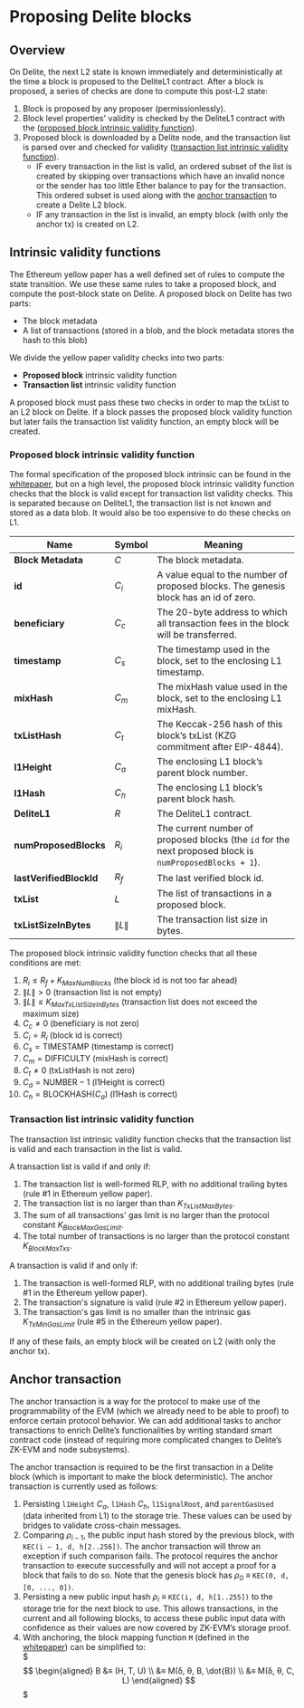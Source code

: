 # Proposing Delite blocks
## Overview
On Delite, the next L2 state is known immediately and deterministically at the time a block is proposed to the DeliteL1 contract. After a block is proposed, a series of checks are done to compute this post-L2 state:

1. Block is proposed by any proposer (permissionlessly).
2. Block level properties' validity is checked by the DeliteL1 contract with the ([proposed block intrinsic validity function](./intrinsic-validity-functions#proposed-block-intrinsic-validity-function)).
3. Proposed block is downloaded by a Delite node, and the transaction list is parsed over and checked for validity ([transaction list intrinsic validity function](./intrinsic-validity-functions#transaction-list-intrinsic-validity-function)).
    - IF every transaction in the list is valid, an ordered subset of the list is created by skipping over transactions which have an invalid nonce or the sender has too little Ether balance to pay for the transaction. This ordered subset is used along with the [anchor transaction](./anchor-transaction) to create a Delite L2 block.
    - IF any transaction in the list is invalid, an empty block (with only the anchor tx) is created on L2.

## Intrinsic validity functions
The Ethereum yellow paper has a well defined set of rules to compute the state transition. We use these same rules to take a proposed block, and compute the post-block state on Delite. A proposed block on Delite has two parts:

- The block metadata
- A list of transactions (stored in a blob, and the block metadata stores the hash to this blob)

We divide the yellow paper validity checks into two parts:

- **Proposed block** intrinsic validity function
- **Transaction list** intrinsic validity function

A proposed block must pass these two checks in order to map the txList to an L2 block on Delite. If a block passes the proposed block validity function but later fails the transaction list validity function, an empty block will be created.

### Proposed block intrinsic validity function

The formal specification of the proposed block intrinsic can be found in the [whitepaper](/docs/resources/whitepaper), but on a high level, the proposed block intrinsic validity function checks that the block is valid except for transaction list validity checks. This is separated because on DeliteL1, the transaction list is not known and stored as a data blob. It would also be too expensive to do these checks on L1.

| Name                    | Symbol            | Meaning                                                                                                  |
| ----------------------- | ----------------- | -------------------------------------------------------------------------------------------------------- |
| **Block Metadata**      | $C$               | The block metadata.                                                                                      |
| **id**                  | $C_i$             | A value equal to the number of proposed blocks. The genesis block has an id of zero.                     |
| **beneficiary**         | $C_c$             | The 20-byte address to which all transaction fees in the block will be transferred.                      |
| **timestamp**           | $C_s$             | The timestamp used in the block, set to the enclosing L1 timestamp.                                      |
| **mixHash**             | $C_m$             | The mixHash value used in the block, set to the enclosing L1 mixHash.                                    |
| **txListHash**          | $C_t$             | The Keccak-256 hash of this block’s txList (KZG commitment after EIP-4844).                              |
| **l1Height**            | $C_a$             | The enclosing L1 block’s parent block number.                                                            |
| **l1Hash**              | $C_h$             | The enclosing L1 block’s parent block hash.                                                              |
| **DeliteL1**             | $R$               | The DeliteL1 contract.                                                                                    |
| **numProposedBlocks**   | $R_i$             | The current number of proposed blocks (the `id` for the next proposed block is `numProposedBlocks + 1`). |
| **lastVerifiedBlockId** | $R_f$             | The last verified block id.                                                                              |
| **txList**              | $L$               | The list of transactions in a proposed block.                                                            |
| **txListSizeInBytes**   | $\lVert L \rVert$ | The transaction list size in bytes.                                                                      |

The proposed block intrinsic validity function checks that all these conditions are met:

1. $R_i \le R_f + K_{MaxNumBlocks}$ (the block id is not too far ahead)
2. $\lVert L \rVert \gt 0$ (transaction list is not empty)
3. $\lVert L \rVert \le K_{MaxTxListSizeInBytes}$ (transaction list does not exceed the maximum size)
4. $C_c \ne 0$ (beneficiary is not zero)
5. $C_i = R_i$ (block id is correct)
6. $C_s = \text{TIMESTAMP}$ (timestamp is correct)
7. $C_m = \text{DIFFICULTY}$ (mixHash is correct)
8. $C_t \ne 0$ (txListHash is not zero)
9. $C_a = \text{NUMBER} - 1$ (l1Height is correct)
10. $C_h = \text{BLOCKHASH}(C_a)$ (l1Hash is correct)

### Transaction list intrinsic validity function

The transaction list intrinsic validity function checks that the transaction list is valid and each transaction in the list is valid.

A transaction list is valid if and only if:

1. The transaction list is well-formed RLP, with no additional trailing bytes (rule #1 in Ethereum yellow paper).
2. The transaction list is no larger than than $K_{TxListMaxBytes}$.
3. The sum of all transactions' gas limit is no larger than the protocol constant $K_{BlockMaxGasLimit}$.
4. The total number of transactions is no larger than the protocol constant $K_{BlockMaxTxs}$.

A transaction is valid if and only if:

1. The transaction is well-formed RLP, with no additional trailing bytes (rule #1 in the Ethereum yellow paper).
2. The transaction's signature is valid (rule #2 in Ethereum yellow paper).
3. The transaction's gas limit is no smaller than the intrinsic gas $K_{TxMinGasLimit}$ (rule #5 in the Ethereum yellow paper).

If any of these fails, an empty block will be created on L2 (with only the anchor tx).

## Anchor transaction

The anchor transaction is a way for the protocol to make use of the programmability of the EVM (which we already need to be able to proof) to enforce certain protocol behavior. We can add additional tasks to anchor transactions to enrich Delite’s functionalities by writing standard smart contract code (instead of requiring more complicated changes to Delite’s ZK-EVM and node subsystems).

The anchor transaction is required to be the first transaction in a Delite block (which is important to make the block deterministic). The anchor transaction is currently used as follows:
1. Persisting `l1Height` $C_a$, `l1Hash` $C_h$, `l1SignalRoot`, and `parentGasUsed` (data inherited from L1) to the storage trie. These values can be used by bridges to validate cross-chain messages.
2. Comparing $ρ_{i−1}$, the public input hash stored by the previous block, with `KEC(i − 1, d, h[2..256])`. The anchor transaction will throw an exception if such comparison fails. The protocol requires the anchor transaction to execute successfully and will not accept a proof for a block that fails to do so. Note that the genesis block has $ρ_0$ ≡ `KEC(0, d, [0, ..., 0])`.
3. Persisting a new public input hash $ρ_i$ ≡ `KEC(i, d, h[1..255])` to the storage trie for the next block to use. This allows transactions, in the current and all following blocks, to access these public input data with confidence as their values are now covered by ZK-EVM’s storage proof.
4. With anchoring, the block mapping function `M` (defined in the [whitepaper](/docs/resources/whitepaper)) can be simplified to:  
$$$
\begin{aligned}
B &≡ (H, T, U) \\
&≡ M(δ, θ, B, \dot{B}) \\
&≡ M(δ, θ, C, L)
\end{aligned}
$$$

